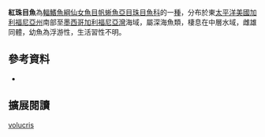 {{Speciesbox 
| color = pink
| taxon = Rosenblattichthys volucris
| status = NE
| status_system = IUCN3.1
| authority =  [[Rofen|Rofen]], 1966
| synonyms = *'' Phanops volucris '',Rofen, 1966 
|}}

'''紅珠目魚'''為[[輻鰭魚綱|輻鰭魚綱]][[仙女魚目|仙女魚目]][[帆蜥魚亞目|帆蜥魚亞目]][[珠目魚科|珠目魚科]]的一[[種|種]]，分布於東[[太平洋|太平洋]][[美國|美國]][[加利福尼亞州|加利福尼亞州]]南部至[[墨西哥|墨西哥]][[加利福尼亞灣|加利福尼亞灣]]海域，屬深海魚類，棲息在中層水域，雌雄同體，幼魚為浮游性，生活習性不明。

==參考資料==
*{{FishBase_species|genus=Rosenblattichthys|species=volucris|year=2016|month=6}}

== 擴展閱讀 == 
{{refbegin}}
{{wikispecies-inline|Rosenblattichthys volucris|紅珠目魚}}
{{refend}}
{{Taxonbar|from=Q2687337}}

[[Category:紅珠目魚屬|volucris]]